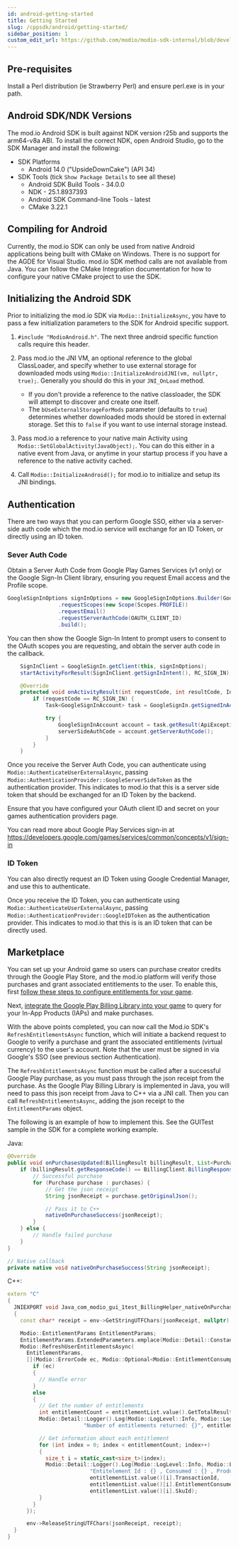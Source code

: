 ```yaml
---
id: android-getting-started
title: Getting Started
slug: /cppsdk/android/getting-started/
sidebar_position: 1
custom_edit_url: https://github.com/modio/modio-sdk-internal/blob/develop/platform/android/doc/getting-started.mdx
---
```


## Pre-requisites

Install a Perl distribution (ie Strawberry Perl) and ensure perl.exe is in your path.

## Android SDK/NDK Versions

The mod.io Android SDK is built against NDK version r25b and supports the arm64-v8a ABI. To install the correct NDK, open Android Studio, go to the SDK Manager and install the following: 

* SDK Platforms
  * Android 14.0 ("UpsideDownCake") (API 34)
* SDK Tools (tick `Show Package Details` to see all these)
  * Android SDK Build Tools - 34.0.0
  * NDK - 25.1.8937393
  * Android SDK Command-line Tools - latest
  * CMake 3.22.1

## Compiling for Android

Currently, the mod.io SDK can only be used from native Android applications being built with CMake on Windows. There is no support for the AGDE for Visual Studio. mod.io SDK method calls are not available from Java. You can follow the CMake Integration documentation for how to configure your native CMake project to use the SDK.

## Initializing the Android SDK

Prior to initializing the mod.io SDK via `Modio::InitializeAsync`, you have to pass a few initialization parameters to the SDK for Android specific support.

1. `#include "ModioAndroid.h"`. The next three android specific function calls require this header. 

2. Pass mod.io the JNI VM, an optional reference to the global ClassLoader, and specify whether to use external storage for downloaded mods using `Modio::InitializeAndroidJNI(vm, nullptr, true);`. Generally you should do this in your `JNI_OnLoad` method. 
   * If you don't provide a reference to the native classloader, the SDK will attempt to discover and create one itself.
   * The `bUseExternalStorageForMods` parameter (defaults to `true`) determines whether downloaded mods should be stored in external storage. Set this to `false` if you want to use internal storage instead.

3. Pass mod.io a reference to your native main Activity using `Modio::SetGlobalActivity(JavaObject);`. You can do this either in a native event from Java, or anytime in your startup process if you have a reference to the native activity cached.

4. Call `Modio::InitializeAndroid();` for mod.io to initialize and setup its JNI bindings.

## Authentication

There are two ways that you can perform Google SSO, either via a server-side auth code which the mod.io service will exchange for an ID Token, or directly using an ID token.

### Sever Auth Code

Obtain a Server Auth Code from Google Play Games Services (v1 only) or the Google Sign-In Client library, ensuring you request Email access and the Profile scope.

```java
GoogleSignInOptions signInOptions = new GoogleSignInOptions.Builder(GoogleSignInOptions.DEFAULT_GAMES_SIGN_IN)
                .requestScopes(new Scope(Scopes.PROFILE))
                .requestEmail()
                .requestServerAuthCode(OAUTH_CLIENT_ID)
                .build();
```

You can then show the Google Sign-In Intent to prompt users to consent to the OAuth scopes you are requesting, and obtain the server auth code in the callback.

```java
    SignInClient = GoogleSignIn.getClient(this, signInOptions);
    startActivityForResult(SignInClient.getSignInIntent(), RC_SIGN_IN);

    @Override
    protected void onActivityResult(int requestCode, int resultCode, Intent intent) {
        if (requestCode == RC_SIGN_IN) {
            Task<GoogleSignInAccount> task = GoogleSignIn.getSignedInAccountFromIntent(intent);

            try {
                GoogleSignInAccount account = task.getResult(ApiException.class);
                serverSideAuthCode = account.getServerAuthCode();
            }
        }
    }
```

Once you receive the Server Auth Code, you can authenticate using `Modio::AuthenticateUserExternalAsync`, passing `Modio::AuthenticationProvider::GoogleServerSideToken` as the authentication provider. This indicates to mod.io that this is a server side token that should be exchanged for an ID Token by the backend.

Ensure that you have configured your OAuth client ID and secret on your games authentication providers page.

You can read more about Google Play Services sign-in at https://developers.google.com/games/services/common/concepts/v1/sign-in

### ID Token

You can also directly request an ID Token using Google Credential Manager, and use this to authenticate.

Once you receive the ID Token, you can authenticate using `Modio::AuthenticateUserExternalAsync`, passing `Modio::AuthenticationProvider::GoogleIDToken` as the authentication provider. This indicates to mod.io that this is is an ID token that can be directly used.

## Marketplace

You can set up your Android game so users can purchase creator credits through the Google Play Store, and the mod.io platform will verify those purchases and grant associated entitlements to the user. To enable this, first [follow these steps to configure entitlements for your game](/platforms/google/marketplace). 

Next, [integrate the Google Play Billing Library into your game](https://developer.android.com/google/play/billing/integrate) to query for your In-App Products (IAPs) and make purchases. 

With the above points completed, you can now call the Mod.io SDK's `RefreshEntitlementsAsync` function, which will initiate a backend request to Google to verify a purchase and grant the associated entitlements (virtual currency) to the user's account. Note that the user must be signed in via Google's SSO (see previous section Authentication). 

The `RefreshEntitlementsAsync` function must be called after a successful Google Play purchase, as you must pass through the json receipt from the purchase. As the Google Play Billing Library is implemented in Java, you will need to pass this json receipt from Java to C++ via a JNI call. Then you can call `RefreshEntitlementsAsync`, adding the json receipt to the `EntitlementParams` object. 

The following is an example of how to implement this. See the GUITest sample in the SDK for a complete working example. 

Java:
```java
@Override
public void onPurchasesUpdated(BillingResult billingResult, List<Purchase> purchases) {
    if (billingResult.getResponseCode() == BillingClient.BillingResponseCode.OK && purchases != null) {
        // Successful purchase
        for (Purchase purchase : purchases) {
            // Get the json receipt
            String jsonReceipt = purchase.getOriginalJson();

            // Pass it to C++
            nativeOnPurchaseSuccess(jsonReceipt);
        }
    } else {
        // Handle failed purchase
    }
}

// Native callback
private native void nativeOnPurchaseSuccess(String jsonReceipt);
```

C++:
```cpp
extern "C"
{
  JNIEXPORT void Java_com_modio_gui_1test_BillingHelper_nativeOnPurchaseSuccess(JNIEnv* env, jclass clazz, jstring jsonReceipt) 
  {
    const char* receipt = env->GetStringUTFChars(jsonReceipt, nullptr);

    Modio::EntitlementParams EntitlementParams;
    EntitlementParams.ExtendedParameters.emplace(Modio::Detail::Constants::APIStrings::Receipt, receipt);
    Modio::RefreshUserEntitlementsAsync(
      EntitlementParams,
      [](Modio::ErrorCode ec, Modio::Optional<Modio::EntitlementConsumptionStatusList> entitlementList) {
        if (ec)
        {
          // Handle error
        }
        else
        {
          // Get the number of entitlements
          int entitlementCount = entitlementList.value().GetTotalResultCount();
          Modio::Detail::Logger().Log(Modio::LogLevel::Info, Modio::LogCategory::Test,
                        "Number of entitlements returned: {}", entitlementCount);

          // Get information about each entitlement
          for (int index = 0; index < entitlementCount; index++)
          {
            size_t i = static_cast<size_t>(index);
            Modio::Detail::Logger().Log(Modio::LogLevel::Info, Modio::LogCategory::Test,
                          "Entitelement Id : {} , Consumed : {} , ProductId : {} ",
                          entitlementList.value()[i].TransactionId,
                          entitlementList.value()[i].EntitlementConsumed,
                          entitlementList.value()[i].SkuId);
          }
        }
      });

      env->ReleaseStringUTFChars(jsonReceipt, receipt);
  }
}
```